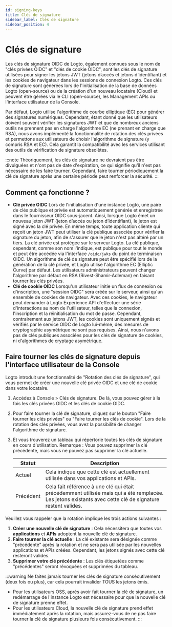 ```yaml
---
id: signing-keys
title: Clés de signature
sidebar_label: Clés de signature
sidebar_position: 4
---
```


# Clés de signature

Les clés de signature OIDC de Logto, également connues sous le nom de "clés privées OIDC" et "clés de cookie OIDC", sont les clés de signature utilisées pour signer les jetons JWT (jetons d’accès et jetons d’identifiant) et les cookies de navigateur dans les sessions de connexion Logto. Ces clés de signature sont générées lors de l'initialisation de la base de données Logto (open-source) ou de la création d'un nouveau locataire (Cloud) et peuvent être gérées via le CLI (open-source), les Management APIs ou l'interface utilisateur de la Console.

Par défaut, Logto utilise l'algorithme de courbe elliptique (EC) pour générer des signatures numériques. Cependant, étant donné que les utilisateurs doivent souvent vérifier les signatures JWT et que de nombreux anciens outils ne prennent pas en charge l'algorithme EC (ne prenant en charge que RSA), nous avons implémenté la fonctionnalité de rotation des clés privées et permettons aux utilisateurs de choisir l'algorithme de signature (y compris RSA et EC). Cela garantit la compatibilité avec les services utilisant des outils de vérification de signature obsolètes.

:::note
Théoriquement, les clés de signature ne devraient pas être divulguées et n'ont pas de date d'expiration, ce qui signifie qu'il n'est pas nécessaire de les faire tourner. Cependant, faire tourner périodiquement la clé de signature après une certaine période peut renforcer la sécurité.
:::

## Comment ça fonctionne ?

- **Clé privée OIDC**
  Lors de l'initialisation d'une instance Logto, une paire de clés publique et privée est automatiquement générée et enregistrée dans le fournisseur OIDC sous-jacent. Ainsi, lorsque Logto émet un nouveau jeton JWT (jeton d’accès ou jeton d’identifiant), le jeton est signé avec la clé privée. En même temps, toute application cliente qui reçoit un jeton JWT peut utiliser la clé publique associée pour vérifier la signature du jeton, afin de s'assurer que le jeton n'est pas altéré par un tiers. La clé privée est protégée sur le serveur Logto. La clé publique, cependant, comme son nom l'indique, est publique pour tout le monde et peut être accédée via l'interface `/oidc/jwks` du point de terminaison OIDC. Un algorithme de clé de signature peut être spécifié lors de la génération de la clé privée, et Logto utilise l'algorithme EC (Elliptic Curve) par défaut. Les utilisateurs administrateurs peuvent changer l'algorithme par défaut en RSA (Rivest-Shamir-Adleman) en faisant tourner les clés privées.
- **Clé de cookie OIDC**
  Lorsqu'un utilisateur initie un flux de connexion ou d'inscription, une "session OIDC" sera créée sur le serveur, ainsi qu'un ensemble de cookies de navigateur. Avec ces cookies, le navigateur peut demander à Logto Experience API d'effectuer une série d'interactions au nom de l'utilisateur, telles que la connexion, l'inscription et la réinitialisation du mot de passe. Cependant, contrairement aux jetons JWT, les cookies sont uniquement signés et vérifiés par le service OIDC de Logto lui-même, des mesures de cryptographie asymétrique ne sont pas requises. Ainsi, nous n'avons pas de clés publiques associées pour les clés de signature de cookies, ni d'algorithmes de cryptage asymétrique.

## Faire tourner les clés de signature depuis l'interface utilisateur de la Console

Logto introduit une fonctionnalité de "Rotation des clés de signature", qui vous permet de créer une nouvelle clé privée OIDC et une clé de cookie dans votre locataire.

1. Accédez à <CloudLink to="/signing-keys">Console > Clés de signature</CloudLink>. De là, vous pouvez gérer à la fois les clés privées OIDC et les clés de cookie OIDC.
2. Pour faire tourner la clé de signature, cliquez sur le bouton "Faire tourner les clés privées" ou "Faire tourner les clés de cookie". Lors de la rotation des clés privées, vous avez la possibilité de changer l'algorithme de signature.
3. Et vous trouverez un tableau qui répertorie toutes les clés de signature en cours d'utilisation. Remarque : Vous pouvez supprimer la clé précédente, mais vous ne pouvez pas supprimer la clé actuelle.

   | Statut    | Description                                                                                                                                               |
   | --------- | --------------------------------------------------------------------------------------------------------------------------------------------------------- |
   | Actuel    | Cela indique que cette clé est actuellement utilisée dans vos applications et APIs.                                                                       |
   | Précédent | Cela fait référence à une clé qui était précédemment utilisée mais qui a été remplacée. Les jetons existants avec cette clé de signature restent valides. |

Veuillez vous rappeler que la rotation implique les trois actions suivantes :

1. **Créer une nouvelle clé de signature** : Cela nécessitera que toutes vos **applications** et **APIs** adoptent la nouvelle clé de signature.
2. **Faire tourner la clé actuelle** : La clé existante sera désignée comme "précédente" après la rotation et ne sera pas utilisée par les nouvelles applications et APIs créées. Cependant, les jetons signés avec cette clé resteront valides.
3. **Supprimer votre clé précédente** : Les clés étiquetées comme "précédentes" seront révoquées et supprimées du tableau.

:::warning
Ne faites jamais tourner les clés de signature consécutivement (deux fois ou plus), car cela pourrait invalider TOUS les jetons émis.

- Pour les utilisateurs OSS, après avoir fait tourner la clé de signature, un redémarrage de l'instance Logto est nécessaire pour que la nouvelle clé de signature prenne effet.
- Pour les utilisateurs Cloud, la nouvelle clé de signature prend effet immédiatement après la rotation, mais assurez-vous de ne pas faire tourner la clé de signature plusieurs fois consécutivement.
  :::
